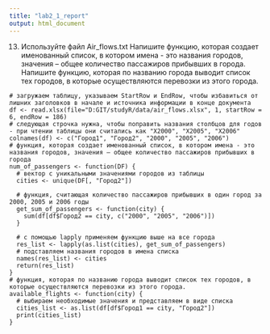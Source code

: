 ```yaml
---
title: "lab2_1_report"
output: html_document
---
```

13. Используйте файл Air_flows.txt
Напишите функцию, которая создает именованный список, в котором имена - это названия городов, значения – общее количество пассажиров прибывших в города. Напишите функцию, которая по названию города выводит список тех городов, в которые осуществляются перевозки из этого города.
```library(xlsx)
# загружаем таблицу, указываем StartRow и EndRow, чтобы избавиться от лишних заголовков в начале и источника информации в конце документа
df <- read.xlsx(file="D:GIT/studyR/data/air_flows.xlsx", 1, startRow = 6, endRow = 186)
# следующая строчка нужна, чтобы поправить названия столбцов для годов - при чтении таблицы они считались как "X2000", "X2005", "X2006"
colnames(df) <- c("Город1", "Город2", "2000", "2005", "2006")
# функция, которая создает именованный список, в котором имена - это названия городов, значения – общее количество пассажиров прибывших в города
num_of_passengers <- function(DF) {
  # вектор с уникальными значениями городов из таблицы
  cities <- unique(DF[, "Город2"])
  
  # функция, считающая количество пассажиров прибывших в один город за 2000, 2005 и 2006 годы
  get_sum_of_passengers <- function(city) {
    sum(df[df$Город2 == city, c("2000", "2005", "2006")])
  }
  
  # с помощью lapply применяем функцию выше на все города
  res_list <- lapply(as.list(cities), get_sum_of_passengers)
  # подставляем названия городов в имена списка
  names(res_list) <- cities
  return(res_list)
}
# функция, которая по названию города выводит список тех городов, в которые осуществляются перевозки из этого города.
available_flights <- function(city) {
  # выбираем необходимые значения и представляем в виде списка
  cities_list <- as.list(df[df$Город1 == city, "Город2"])
  print(cities_list)
}
```

